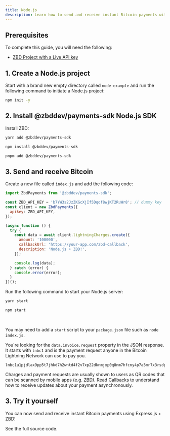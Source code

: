 ```yaml
---
title: Node.js
description: Learn how to send and receive instant Bitcoin payments with Node.js and ZBD.
---
```


## Prerequisites

To complete this guide, you will need the following:

- [ZBD Project with a Live API key](/get-started/api-keys)

## 1. Create a Node.js project

Start with a brand new empty directory called `node-example` and run the following command to initiate a Node.js project:

```bash
npm init -y
```

## 2. Install @zbddev/payments-sdk Node.js SDK

Install ZBD:

<CodeGroup>

```bash yarn
yarn add @zbddev/payments-sdk
```

```bash npm
npm install @zbddev/payments-sdk
```

```bash pnpm
pnpm add @zbddev/payments-sdk
```

</CodeGroup>

## 3. Send and receive Bitcoin

Create a new file called `index.js` and add the following code:

```js
import ZbdPayments from '@zbddev/payments-sdk';

const ZBD_API_KEY = 'b7YW3s2JzZKGcXjIf5Dqof8wjKT2RuWr8'; // dummy key
const client = new ZbdPayments({
  apikey: ZBD_API_KEY,
});

(async function () {
  try {
    const data = await client.lightningCharges.create({
      amount: '100000',
      callbackUrl: 'https://your-app.com/zbd-callback',
      description: 'Node.js + ZBD!',
    });

    console.log(data);
  } catch (error) {
    console.error(error);
  }
})();
```

Run the following command to start your Node.js server:

<CodeGroup>

```bash yarn
yarn start
```

```bash npm
npm start
```

</CodeGroup>

<br />

<Tip>You may need to add a `start` script to your `package.json` file such as `node index.js`.</Tip>

You're looking for the `data.invoice.request` property in the JSON response. It starts with `lnbc1` and is the payment request anyone in the Bitcoin Lightning Network can use to pay you.

```
lnbc1u1pjdlax9pp5t7jhkd7h2wntd4f2v7xp22dknmjxp0q8nm7hfcny4p7a5mr7x3rsdp9f4hkueteypshggrfde6x2unwv46zqumsv4jkgcqzzsxqzjcsp5dsayu6m6632p28rnkeeqsr7d54amrkv6wh46yrv42gdgca8xl8gs9qyyssqgj2zrkax733rzulfkzc5mqsr8fpwrva82stpa7e0frw32722trv37jlq8mvlqfp8y75lr6mz63zd7qnxar8hhsehuy22pvfq6wjxwqqqa60lx3
```

<Info>Charges and payment requests are usually shown to users as QR codes that can be scanned by mobile apps (e.g. [ZBD](https://zbd.one/download)). Read [Callbacks](/payments/api/callbacks) to understand how to receive updates about your payment asynchronously.</Info>

## 3. Try it yourself

You can now send and receive instant Bitcoin payments using Express.js + ZBD!

<CardGroup cols={1}>
  <Card title="Node.js Example" icon="github" color="#000000" href="https://github.com/zebedeeio/zbd-node-example">
    See the full source code.
  </Card>
</CardGroup>